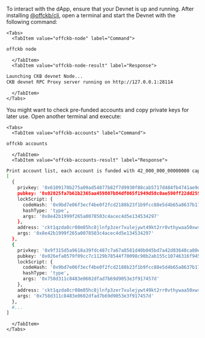 
To interact with the dApp, ensure that your Devnet is up and running. After installing [@offckb/cli](https://www.npmjs.com/package/@offckb/cli), open a terminal and start the Devnet with the following command:

```mdx-code-block
<Tabs>
  <TabItem value="offckb-node" label="Command">
```

```bash
offckb node
```

```mdx-code-block
  </TabItem>
  <TabItem value="offckb-node-result" label="Response">
```

```bash
Launching CKB devnet Node...
CKB devnet RPC Proxy server running on http://127.0.0.1:28114
```

```mdx-code-block
  </TabItem>
</Tabs>
```

You might want to check pre-funded accounts and copy private keys for later use. Open another terminal and execute:

```mdx-code-block
<Tabs>
  <TabItem value="offckb-accounts" label="Command">
```

```bash
offckb accounts
```

```mdx-code-block
  </TabItem>
  <TabItem value="offckb-accounts-result" label="Response">
```

```bash
Print account list, each account is funded with 42_000_000_00000000 capacity in the genesis block.
[
  {
    privkey: '0x6109170b275a09ad54877b82f7d9930f88cab5717d484fb4741ae9d1dd078cd6',
    pubkey: '0x02025fa7b61b2365aa459807b84df065f1949d58c0ae590ff22dd2595157bffefa',
    lockScript: {
      codeHash: '0x9bd7e06f3ecf4be0f2fcd2188b23f1b9fcc88e5d4b65a8637b17723bbda3cce8',
      hashType: 'type',
      args: '0x8e42b1999f265a0078503c4acec4d5e134534297'
    },
    address: 'ckt1qzda0cr08m85hc8jlnfp3zer7xulejywt49kt2rr0vthywaa50xwsqvwg2cen8extgq8s5puft8vf40px3f599cytcyd8',
    args: '0x8e42b1999f265a0078503c4acec4d5e134534297'
  },
  {
    privkey: '0x9f315d5a9618a39fdc487c7a67a8581d40b045bd7a42d83648ca80ef3b2cb4a1',
    pubkey: '0x026efa0579f09cc7c1129b78544f70098c90b2ab155c10746316f945829c034a2d',
    lockScript: {
      codeHash: '0x9bd7e06f3ecf4be0f2fcd2188b23f1b9fcc88e5d4b65a8637b17723bbda3cce8',
      hashType: 'type',
      args: '0x758d311c8483e0602dfad7b69d9053e3f917457d'
    },
    address: 'ckt1qzda0cr08m85hc8jlnfp3zer7xulejywt49kt2rr0vthywaa50xwsqt435c3epyrupszm7khk6weq5lrlyt52lg48ucew',
    args: '0x758d311c8483e0602dfad7b69d9053e3f917457d'
  },
  #...
]
```

```mdx-code-block
  </TabItem>
</Tabs>
```
